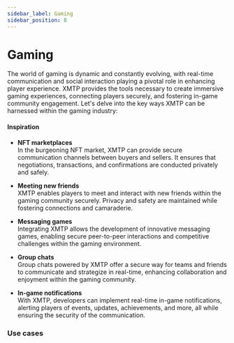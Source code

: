 ```yaml
---
sidebar_label: Gaming
sidebar_position: 8
---
```


# Gaming

The world of gaming is dynamic and constantly evolving, with real-time communication and social interaction playing a pivotal role in enhancing player experience. XMTP provides the tools necessary to create immersive gaming experiences, connecting players securely, and fostering in-game community engagement. Let's delve into the key ways XMTP can be harnessed within the gaming industry:

#### Inspiration

- **NFT marketplaces**  
   In the burgeoning NFT market, XMTP can provide secure communication channels between buyers and sellers. It ensures that negotiations, transactions, and confirmations are conducted privately and safely.

- **Meeting new friends**  
   XMTP enables players to meet and interact with new friends within the gaming community securely. Privacy and safety are maintained while fostering connections and camaraderie.

- **Messaging games**  
   Integrating XMTP allows the development of innovative messaging games, enabling secure peer-to-peer interactions and competitive challenges within the gaming environment.

- **Group chats**  
   Group chats powered by XMTP offer a secure way for teams and friends to communicate and strategize in real-time, enhancing collaboration and enjoyment within the gaming community.

- **In-game notifications**  
   With XMTP, developers can implement real-time in-game notifications, alerting players of events, updates, achievements, and more, all while ensuring the security of the communication.

### Use cases


<Usecases />

